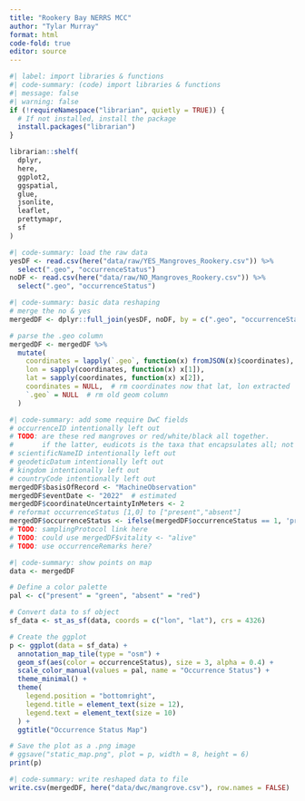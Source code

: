 ```yaml
---
title: "Rookery Bay NERRS MCC"
author: "Tylar Murray"
format: html
code-fold: true
editor: source
---
```


```R
#| label: import libraries & functions
#| code-summary: (code) import libraries & functions
#| message: false
#| warning: false
if (!requireNamespace("librarian", quietly = TRUE)) {
  # If not installed, install the package
  install.packages("librarian")
}

librarian::shelf(
  dplyr,
  here,
  ggplot2,
  ggspatial,
  glue,
  jsonlite,
  leaflet,
  prettymapr,
  sf
)
```

```R
#| code-summary: load the raw data
yesDF <- read.csv(here("data/raw/YES_Mangroves_Rookery.csv")) %>%
  select(".geo", "occurrenceStatus")
noDF <- read.csv(here("data/raw/NO_Mangroves_Rookery.csv")) %>%
  select(".geo", "occurrenceStatus")
```
```R
#| code-summary: basic data reshaping
# merge the no & yes
mergedDF <- dplyr::full_join(yesDF, noDF, by = c(".geo", "occurrenceStatus"))

# parse the .geo column
mergedDF <- mergedDF %>%
  mutate(
    coordinates = lapply(`.geo`, function(x) fromJSON(x)$coordinates),
    lon = sapply(coordinates, function(x) x[1]),
    lat = sapply(coordinates, function(x) x[2]),
    coordinates = NULL,  # rm coordinates now that lat, lon extracted
    `.geo` = NULL  # rm old geom column
  )
```

```R
#| code-summary: add some require DwC fields
# occurrenceID intentionally left out
# TODO: are these red mangroves or red/white/black all together.
#       if the latter, eudicots is the taxa that encapsulates all; not helpful. 
# scientificNameID intentionally left out
# geodeticDatum intentionally left out
# kingdom intentionally left out
# countryCode intentionally left out
mergedDF$basisOfRecord <- "MachineObservation"
mergedDF$eventDate <- "2022"  # estimated
mergedDF$coordinateUncertaintyInMeters <- 2
# reformat occurrenceStatus [1,0] to ["present","absent"]
mergedDF$occurrenceStatus <- ifelse(mergedDF$occurrenceStatus == 1, 'present', 'absent')
# TODO: samplingProtocol link here
# TODO: could use mergedDF$vitality <- "alive"
# TODO: use occurrenceRemarks here?
```

```R
#| code-summary: show points on map
data <- mergedDF

# Define a color palette
pal <- c("present" = "green", "absent" = "red")

# Convert data to sf object
sf_data <- st_as_sf(data, coords = c("lon", "lat"), crs = 4326)

# Create the ggplot
p <- ggplot(data = sf_data) +
  annotation_map_tile(type = "osm") +
  geom_sf(aes(color = occurrenceStatus), size = 3, alpha = 0.4) +
  scale_color_manual(values = pal, name = "Occurrence Status") +
  theme_minimal() +
  theme(
    legend.position = "bottomright",
    legend.title = element_text(size = 12),
    legend.text = element_text(size = 10)
  ) +
  ggtitle("Occurrence Status Map")

# Save the plot as a .png image
# ggsave("static_map.png", plot = p, width = 8, height = 6)
print(p)

```

```R
#| code-summary: write reshaped data to file
write.csv(mergedDF, here("data/dwc/mangrove.csv"), row.names = FALSE)
```   
